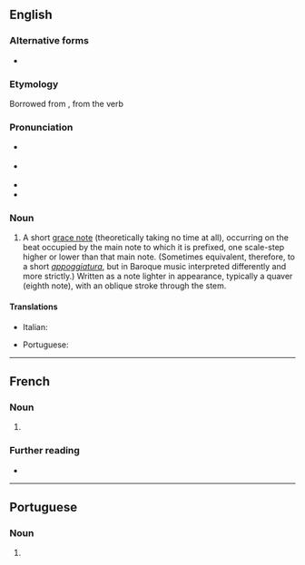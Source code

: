 ==English==

===Alternative forms===
* {{l|en|acciacatura}}

===Etymology===
Borrowed from {{bor|en|it|acciaccatura}}, from the verb {{m|it|acciaccare||to crush}}

===Pronunciation===
* {{a|GA}} {{IPA|en|/əˌt͡ʃɑkəˈtʊɹə/}}
* {{a|RP}} {{IPA|en|/əˌt͡ʃækəˈtjʊəɹə/}}
* {{rhymes|en|ʊəɹə|s=5}}
* {{hyph|en|ac|ciac|ca|tu|ra}}

===Noun===
{{wikipedia}}
{{en-noun|s|acciaccature}}

# {{lb|en|music}} A short [[grace note]] (theoretically taking no time at all), occurring on the beat occupied by the main note to which it is prefixed, one scale-step higher or lower than that main note. (Sometimes equivalent, therefore, to a short ''[[appoggiatura]]'', but in Baroque music interpreted differently and more strictly.) Written as a note lighter in appearance, typically a quaver (eighth note), with an oblique stroke through the stem.

====Translations====
{{trans-top|short grace note occurring on the beat occupied by the main note}}
* Italian: {{t+|it|acciaccatura|f}}
{{trans-mid}}
* Portuguese: {{t|pt|acciaccatura|f}}
{{trans-bottom}}
----
==French==

===Noun===
{{fr-noun|f}}

# {{l|en|acciaccatura}}

===Further reading===
* {{R:TLFi}}

----

==Portuguese==

===Noun===
{{pt-noun|f}}

# {{lb|pt|music}} {{l|en|acciaccatura}} {{gloss|short grace note occurring on the beat occupied by the main note}}